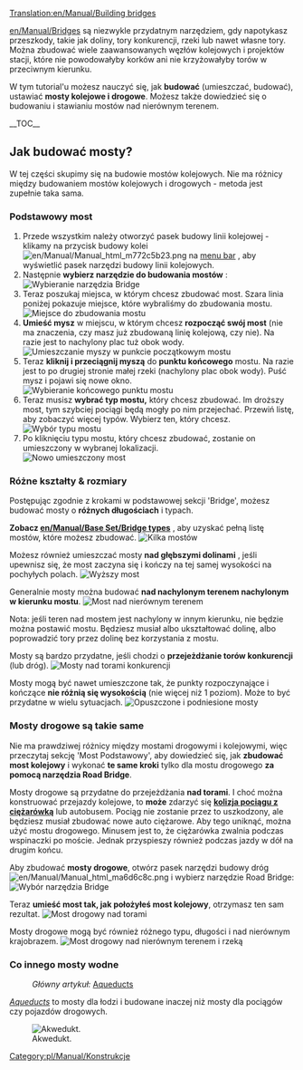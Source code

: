 [[Translation:en/Manual/Building bridges]]
<!--{{en/Manual/Tutorial/Navigation}}-->{{pl/Manual/Tutorial/Tutorial}}

[[en/Manual/Bridges]] są niezwykle przydatnym narzędziem, gdy napotykasz przeszkody, takie jak doliny, tory konkurencji, rzeki lub nawet własne tory. Można zbudować wiele zaawansowanych węzłów kolejowych i projektów stacji, które nie powodowałyby korków ani nie krzyżowałyby torów w przeciwnym kierunku.

<!-- pomoc wyszukiwarki -->
W tym tutorial'u możesz nauczyć się, jak '''budować''' (umieszczać, budować), ustawiać '''mosty kolejowe i drogowe'''. Możesz także dowiedzieć się o budowaniu i stawianiu mostów nad nierównym terenem.

__TOC__
== Jak budować mosty? ==
W tej części skupimy się na budowie mostów kolejowych. Nie ma różnicy między budowaniem mostów kolejowych i drogowych - metoda jest zupełnie taka sama.

=== Podstawowy most ===
# Przede wszystkim należy otworzyć pasek budowy linii kolejowej - klikamy na przycisk budowy kolei [[File:en/Manual/Manual html m772c5b23.png]] na [[pl/Manual/Interfejs gry#pasek-menu|menu bar]] , aby wyświetlić pasek narzędzi budowy linii kolejowych.
# Następnie '''wybierz narzędzie do budowania mostów''' :<br/> [[File:en/Manual/BridgeTut1.png|none|frame|Wybieranie narzędzia Bridge]] 
# Teraz poszukaj miejsca, w którym chcesz zbudować most. Szara linia poniżej pokazuje miejsce, które wybraliśmy do zbudowania mostu.<br/>[[File:en/Manual/BridgeTut2.png|none|frame|Miejsce do zbudowania mostu]]
# '''Umieść mysz''' w miejscu, w którym chcesz '''rozpocząć swój most''' (nie ma znaczenia, czy masz już zbudowaną linię kolejową, czy nie). Na razie jest to nachylony plac tuż obok wody.<br/>[[File:en/Manual/BridgeTut3.png|none|frame|Umieszczanie myszy w punkcie początkowym mostu]]
# Teraz '''kliknij i przeciągnij myszą''' do '''punktu końcowego''' mostu. Na razie jest to po drugiej stronie małej rzeki (nachylony plac obok wody). Puść mysz i pojawi się nowe okno.<br/>[[File:en/Manual/BridgeTut4.png|none|frame|Wybieranie końcowego punktu mostu ]]
# Teraz musisz  '''wybrać typ mostu,''' który chcesz zbudować. Im droższy most, tym szybciej pociągi będą mogły po nim przejechać. Przewiń listę, aby zobaczyć więcej typów. Wybierz ten, który chcesz.<br/> [[File:en/Manual/BridgeTut5.png|none|frame|Wybór typu mostu]]
# Po kliknięciu typu mostu, który chcesz zbudować, zostanie on umieszczony w wybranej lokalizacji.<br/> [[File:en/Manual/BridgeTut6.png|none|frame|Nowo umieszczony most]]
=== Różne kształty & rozmiary ===
Postępując zgodnie z krokami w podstawowej sekcji 'Bridge', możesz budować mosty o '''różnych długościach''' i typach.

'''Zobacz [[en/Manual/Base Set/Bridge types]]''' , aby uzyskać pełną listę mostów, które możesz zbudować.
[[File:en/Manual/BridgeTut7.png|none|frame|Kilka mostów]]

Możesz również umieszczać mosty '''nad głębszymi dolinami''' , jeśli upewnisz się, że most zaczyna się i kończy na tej samej wysokości na pochyłych polach.
[[File:en/Manual/BridgeTut8.png|none|frame|Wyższy most]]

Generalnie mosty można budować '''nad nachylonym terenem nachylonym w kierunku mostu'''.
[[File:en/Manual/BridgeTut11.png|none|frame|Most nad nierównym terenem]]

Nota: jeśli teren nad mostem jest nachylony w innym kierunku, nie będzie można postawić mostu. Będziesz musiał albo ukształtować dolinę, albo poprowadzić tory przez dolinę bez korzystania z mostu.

Mosty są bardzo przydatne, jeśli chodzi o '''przejeżdżanie torów konkurencji''' (lub dróg).
[[File:en/Manual/BridgeTut10.png|none|frame|Mosty nad torami konkurencji]]

Mosty mogą być nawet umieszczone tak, że punkty rozpoczynające i kończące '''nie różnią się wysokością''' (nie więcej niż 1 poziom). Może to być przydatne w wielu sytuacjach.
[[File:en/Manual/BridgeTut9.png|none|frame|Opuszczone i podniesione mosty]]

=== Mosty drogowe są takie same ===
Nie ma prawdziwej różnicy między mostami drogowymi i kolejowymi, więc przeczytaj sekcję <span title='Basic Bridge'>'Most Podstawowy'</span>, aby dowiedzieć się, jak '''zbudować most kolejowy''' i wykonać '''te same kroki''' tylko dla mostu drogowego '''za pomocą narzędzia Road Bridge'''.

Mosty drogowe są przydatne do przejeżdżania '''nad torami'''. I choć można konstruować przejazdy kolejowe, to '''może''' zdarzyć się '''[[pl/Manual/Pociągi#wypadki-kolejowe|kolizja pociągu z ciężarówką]]''' lub autobusem. Pociąg nie zostanie przez to uszkodzony, ale będziesz musiał zbudować nowe auto ciężarowe. Aby tego uniknąć, można użyć mostu drogowego. Minusem jest to, że ciężarówka zwalnia podczas wspinaczki po moście. Jednak przyspieszy również podczas jazdy w dół na drugim końcu.

Aby zbudować '''mosty drogowe''', otwórz pasek narzędzi budowy dróg [[File:en/Manual/Manual html ma6d6c8c.png]] i wybierz narzędzie Road Bridge:
[[File:en/Manual/BridgeTut14.png|none|frame|Wybór narzędzia Bridge]]

Teraz '''umieść most tak, jak położyłeś most kolejowy''', otrzymasz ten sam rezultat.
[[File:en/Manual/BridgeTut12.png|none|frame|Most drogowy nad torami]]

Mosty drogowe mogą być również różnego typu, długości i nad nierównym krajobrazem.
[[File:en/Manual/BridgeTut13.png|none|frame|Most drogowy nad nierównym terenem i rzeką]]

=== Co innego mosty wodne ===
:''Główny artykuł:'' [[pl/Manual/Budowa kanału#aqueducts|Aqueducts]]
''[[pl/Manual/Budowa kanału#aqueducts|Aqueducts]]'' to mosty dla łodzi i budowane inaczej niż mosty dla pociągów czy pojazdów drogowych.

[[File:en/Manual/AqueductCompleted.png|frame|none|Akwedukt.]]

<!--[[Category:en/Manual/Construction]]-->[[Category:pl/Manual/Konstrukcje]]